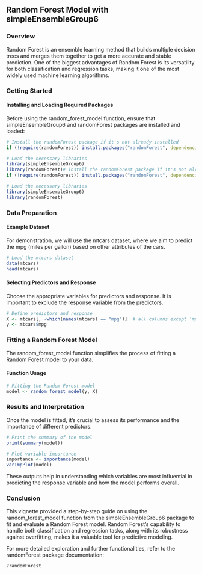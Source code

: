 ## Random Forest Model with simpleEnsembleGroup6

### Overview

Random Forest is an ensemble learning method that builds multiple decision trees and merges them together to get a more accurate and stable prediction. One of the biggest advantages of Random Forest is its versatility for both classification and regression tasks, making it one of the most widely used machine learning algorithms.

### Getting Started

#### Installing and Loading Required Packages

Before using the random_forest_model function, ensure that simpleEnsembleGroup6 and randomForest packages are installed and loaded:

```r
# Install the randomForest package if it's not already installed
if (!require(randomForest)) install.packages("randomForest", dependencies = TRUE)

# Load the necessary libraries
library(simpleEnsembleGroup6)
library(randomForest)# Install the randomForest package if it's not already installed
if (!require(randomForest)) install.packages("randomForest", dependencies = TRUE)

# Load the necessary libraries
library(simpleEnsembleGroup6)
library(randomForest)
```

### Data Preparation

#### Example Dataset

For demonstration, we will use the mtcars dataset, where we aim to predict the mpg (miles per gallon) based on other attributes of the cars.

```r
# Load the mtcars dataset
data(mtcars)
head(mtcars)
```

#### Selecting Predictors and Response

Choose the appropriate variables for predictors and response. It is important to exclude the response variable from the predictors.

```r
# Define predictors and response
X <- mtcars[, -which(names(mtcars) == "mpg")]  # all columns except 'mpg'
y <- mtcars$mpg
```

### Fitting a Random Forest Model

The random_forest_model function simplifies the process of fitting a Random Forest model to your data.

#### Function Usage

```r
# Fitting the Random Forest model
model <- random_forest_model(y, X)
```

### Results and Interpretation

Once the model is fitted, it's crucial to assess its performance and the importance of different predictors.

```r
# Print the summary of the model
print(summary(model))

# Plot variable importance
importance <- importance(model)
varImpPlot(model)
```

These outputs help in understanding which variables are most influential in predicting the response variable and how the model performs overall.

### Conclusion

This vignette provided a step-by-step guide on using the random_forest_model function from the simpleEnsembleGroup6 package to fit and evaluate a Random Forest model. Random Forest's capability to handle both classification and regression tasks, along with its robustness against overfitting, makes it a valuable tool for predictive modeling.

For more detailed exploration and further functionalities, refer to the randomForest package documentation:

```r
?randomForest
```
